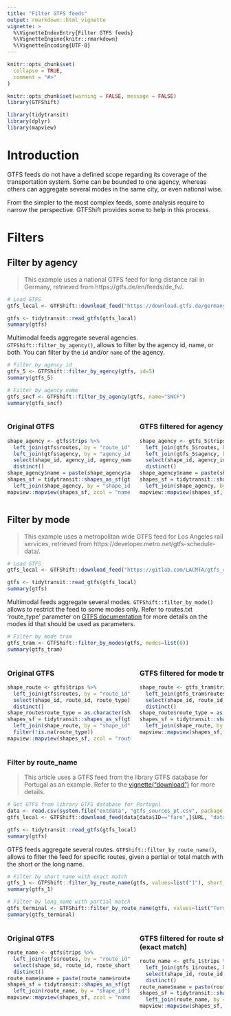 ```yaml
---
title: "Filter GTFS feeds"
output: rmarkdown::html_vignette
vignette: >
  %\VignetteIndexEntry{Filter GTFS feeds}
  %\VignetteEngine{knitr::rmarkdown}
  %\VignetteEncoding{UTF-8}
---
```


<style>
.leaflet-container {
  width: 100% !important;
  min-width: 0 !important;
  box-sizing: border-box;
}
</style>

```r
knitr::opts_chunk$set(
  collapse = TRUE,
  comment = "#>"
)
```

```r
knitr::opts_chunk$set(warning = FALSE, message = FALSE)
library(GTFShift)

library(tidytransit)
library(dplyr)
library(mapview)
```


# Introduction 

GTFS feeds do not have a defined scope regarding its coverage of the transportation system. Some can be bounded to one agency, whereas others can aggregate several modes in the same city, or even national wise.

From the simpler to the most complex feeds, some analysis require to narrow the perspective. GTFShift provides some to help in this process.



# Filters

## Filter by agency

> This example uses a national GTFS feed for long distance rail in Germany, retrieved from https://gtfs.de/en/feeds/de_fv/.

```r
# Load GTFS
gtfs_local <- GTFShift::download_feed("https://download.gtfs.de/germany/fv_free/latest.zip", "database/transit/germany_gtfs.zip")

gtfs <- tidytransit::read_gtfs(gtfs_local)
summary(gtfs)
```

Multimodal feeds aggregate several agencies. `GTFShift::filter_by_agency()`, allows to filter by the agency id, name, or both. You can filter by the `id` and/or `name` of the agency.

```r
# Filter by agency id
gtfs_5 <- GTFShift::filter_by_agency(gtfs, id=5)
summary(gtfs_5)

# Filter by agency name
gtfs_sncf <- GTFShift::filter_by_agency(gtfs, name="SNCF")
summary(gtfs_sncf)
```

<div style="display: flex; gap: 20px; overflow-x: auto;">
<div style="flex: 1 1 0; min-width: 288px; max-width: 100%;">
### Original GTFS
```r
shape_agency <- gtfs$trips %>%
  left_join(gtfs$routes, by = "route_id") %>%
  left_join(gtfs$agency, by = "agency_id") %>%
  select(shape_id, agency_id, agency_name) %>%
  distinct()
shape_agency$name = paste(shape_agency$agency_id, shape_agency$agency_name, sep=": ")
shapes_sf = tidytransit::shapes_as_sf(gtfs$shapes) %>%
  left_join(shape_agency, by = "shape_id")
mapview::mapview(shapes_sf, zcol = "name", legend = TRUE, layer.name="Agency")
```
</div>
<div style="flex: 1 1 0; min-width: 288px; max-width: 100%;">
### GTFS filtered for agency `id=5`
```r
shape_agency <- gtfs_5$trips %>%
  left_join(gtfs_5$routes, by = "route_id") %>%
  left_join(gtfs_5$agency, by = "agency_id") %>%
  select(shape_id, agency_id, agency_name) %>%
  distinct()
shape_agency$name = paste(shape_agency$agency_id, shape_agency$agency_name, sep=": ")
shapes_sf = tidytransit::shapes_as_sf(gtfs_5$shapes) %>%
  left_join(shape_agency, by = "shape_id")
mapview::mapview(shapes_sf, zcol = "name", legend = TRUE, layer.name="Agency")
```
</div>
<div style="flex: 1 1 0; min-width: 288px; max-width: 100%;">
### GTFS filtered for agency `name=SNCF`
```r
shape_agency <- gtfs_sncf$trips %>%
  left_join(gtfs_sncf$routes, by = "route_id") %>%
  left_join(gtfs_sncf$agency, by = "agency_id") %>%
  select(shape_id, agency_id, agency_name) %>%
  distinct()
shape_agency$name = paste(shape_agency$agency_id, shape_agency$agency_name, sep=": ")
shapes_sf = tidytransit::shapes_as_sf(gtfs_sncf$shapes) %>%
  left_join(shape_agency, by = "shape_id")
mapview::mapview(shapes_sf, zcol = "name", legend = TRUE, layer.name="Agency")
```
</div>
</div>


## Filter by mode


> This example uses a metropolitan wide GTFS feed for Los Angeles rail services, retrieved from https://developer.metro.net/gtfs-schedule-data/.

```r
# Load GTFS
gtfs_local <- GTFShift::download_feed("https://gitlab.com/LACMTA/gtfs_rail/raw/master/gtfs_rail.zip", "database/transit/la_gtfs.zip")

gtfs <- tidytransit::read_gtfs(gtfs_local)
summary(gtfs)
```

Multimodal feeds aggregate several modes. `GTFShift::filter_by_mode()` allows to restrict the feed to some modes only. Refer to routes.txt 'route_type' parameter on [GTFS documentation](https://gtfs.org/documentation/schedule/reference/#routestxt) for more details on the modes id that should be used as parameters.

```r
# Filter by mode tram
gtfs_tram <- GTFShift::filter_by_modes(gtfs, modes=list(0))
summary(gtfs_tram)
```

<div style="display: flex; gap: 20px; overflow-x: auto;">
<div style="flex: 1 1 0; min-width: 288px; max-width: 100%;">
### Original GTFS
```r
shape_route <- gtfs$trips %>%
  left_join(gtfs$routes, by = "route_id") %>%
  select(shape_id, route_id, route_type) %>%
  distinct()
shape_route$route_type = as.character(shape_route$route_type)
shapes_sf = tidytransit::shapes_as_sf(gtfs$shapes) %>%
  left_join(shape_route, by = "shape_id") %>%
  filter(!is.na(route_type))
mapview::mapview(shapes_sf, zcol = "route_type", legend = TRUE, layer.name="Route type")
```
</div>
<div style="flex: 1 1 0; min-width: 288px; max-width: 100%;">
### GTFS filtered for mode tram (0)
```r
shape_route <- gtfs_tram$trips %>%
  left_join(gtfs_tram$routes, by = "route_id") %>%
  select(shape_id, route_id, route_type) %>%
  distinct()
shape_route$route_type = as.character(shape_route$route_type)
shapes_sf = tidytransit::shapes_as_sf(gtfs_tram$shapes) %>%
  left_join(shape_route, by = "shape_id")
mapview::mapview(shapes_sf, zcol = "route_type", legend = TRUE, layer.name="Route type")
```
</div>
</div>


### Filter by route_name

> This article uses a GTFS feed from the library GTFS database for Portugal as an example. Refer to the [vignette("download")](./download) for more details.

```r
# Get GTFS from library GTFS database for Portugal
data <- read.csv(system.file("extdata", "gtfs_sources_pt.csv", package = "GTFShift"))
gtfs_local <- GTFShift::download_feed(data[data$ID=="faro",]$URL, "database/transit/faro_gtfs.zip")

gtfs <- tidytransit::read_gtfs(gtfs_local)
summary(gtfs)
```

GTFS feeds aggregate several routes. `GTFShift::filter_by_route_name()`, allows to filter the feed for specific routes, given a partial or total match with the short or the long name.

```r
# Filter by short_name with exact match
gtfs_1 <- GTFShift::filter_by_route_name(gtfs, values=list("1"), short_name=TRUE, exact_match=TRUE)
summary(gtfs_1)

# Filter by long_name with partial match
gtfs_terminal <- GTFShift::filter_by_route_name(gtfs, values=list("Terminal", "Rodoviário"), short_name=FALSE, exact_match=FALSE)
summary(gtfs_terminal)
```

<div style="display: flex; gap: 20px; overflow-x: auto;">
<div style="flex: 1 1 0; min-width: 288px; max-width: 100%;">
### Original GTFS
```r
route_name <- gtfs$trips %>%
  left_join(gtfs$routes, by = "route_id") %>%
  select(shape_id, route_id, route_short_name, route_long_name) %>%
  distinct()
route_name$name = paste(route_name$route_short_name, route_name$route_long_name, sep=": ")
shapes_sf = tidytransit::shapes_as_sf(gtfs$shapes) %>%
  left_join(route_name, by = "shape_id")
mapview::mapview(shapes_sf, zcol = "name", legend = TRUE, layer.name="Route name")
```
</div>
<div style="flex: 1 1 0; min-width: 288px; max-width: 100%;">
### GTFS filtered for route short name `1` (exact match)
```r
route_name <- gtfs_1$trips %>%
  left_join(gtfs_1$routes, by = "route_id") %>%
  select(shape_id, route_id, route_short_name, route_long_name) %>%
  distinct()
route_name$name = paste(route_name$route_short_name, route_name$route_long_name, sep=": ")
shapes_sf = tidytransit::shapes_as_sf(gtfs_1$shapes) %>%
  left_join(route_name, by = "shape_id")
mapview::mapview(shapes_sf, zcol = "name", legend = TRUE, layer.name="Route name")
```
</div>
<div style="flex: 1 1 0; min-width: 288px; max-width: 100%;">
### GTFS filtered for route long name `Terminal`, `Rodoviário` (partial match)
```r
route_name <- gtfs_terminal$trips %>%
  left_join(gtfs_terminal$routes, by = "route_id") %>%
  select(shape_id, route_id, route_short_name, route_long_name) %>%
  distinct()
route_name$name = paste(gtfs_terminal$route_short_name, route_name$route_long_name, sep=": ")
shapes_sf = tidytransit::shapes_as_sf(gtfs_terminal$shapes) %>%
  left_join(route_name, by = "shape_id")
mapview::mapview(shapes_sf, zcol = "name", legend = TRUE, layer.name="Route name")
```
</div>
</div>




